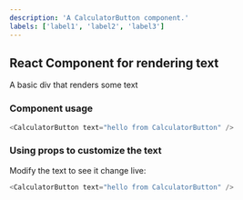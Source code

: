 ```yaml
---
description: 'A CalculatorButton component.'
labels: ['label1', 'label2', 'label3']
---
```



## React Component for rendering text

A basic div that renders some text

### Component usage
```js
<CalculatorButton text="hello from CalculatorButton" />
```

### Using props to customize the text

Modify the text to see it change live:
```js live
<CalculatorButton text="hello from CalculatorButton" />
```
